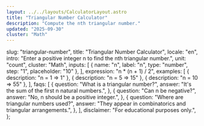 ```yaml
---
layout: ../../layouts/CalculatorLayout.astro
title: "Triangular Number Calculator"
description: "Compute the nth triangular number."
updated: "2025-09-30"
cluster: "Math"
---
```



  slug: "triangular-number",
  title: "Triangular Number Calculator",
  locale: "en",
  intro: "Enter a positive integer n to find the nth triangular number.",
  unit: "count",
  cluster: "Math",
  inputs: [
    { name: "n", label: "n", type: "number", step: "1", placeholder: "10" },
  ],
  expression: "n * (n + 1) / 2",
  examples: [
    { description: "n = 1 ⇒ 1" },
    { description: "n = 5 ⇒ 15" },
    { description: "n = 10 ⇒ 55" },
  ],
  faqs: [
    {
      question: "What is a triangular number?",
      answer: "It's the sum of the first n natural numbers.",
    },
    {
      question: "Can n be negative?",
      answer: "No, n should be a positive integer.",
    },
    {
      question: "Where are triangular numbers used?",
      answer: "They appear in combinatorics and triangular arrangements.",
    },
  ],
  disclaimer: "For educational purposes only.",
};

<Calculator schema={schema} />
